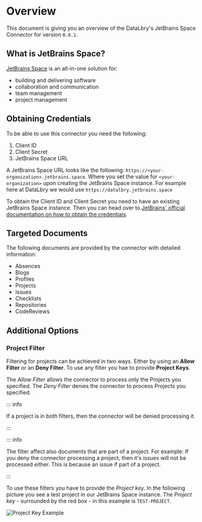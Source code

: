 # Overview

This document is giving you an overview of the DataLbry's JetBrains Space Connector for version `0.0.1`.

## What is JetBrains Space?

[JetBrains Space](https://www.jetbrains.com/space/) is an all-in-one solution for:

- building and delivering software
- collaboration and communication
- team management
- project management

## Obtaining Credentials

To be able to use this connector you need the following:

1. Client ID
2. Client Secret
3. JetBrains Space URL

A JetBrains Space URL looks like the following: `https://<your-organization>.jetbrains.space`. Where you set the value for `<your-organization>` upon creating the JetBrains Space instance. For example here at DataLbry we would use `https://datalbry.jetbrains.space`

To obtain the Client ID and Client Secret you need to have an existing JetBrains Space instance. Then you can head over to [JetBrains' official documentation on how to obtain the credentials](https://www.jetbrains.com/help/space/client-credentials.html#basics).

## Targeted Documents

The following documents are provided by the connector with detailed information:

- Absences
- Blogs
- Profiles
- Projects
- Issues
- Checklists
- Repositories
- CodeReviews

## Additional Options

### Project Filter

Filtering for projects can be achieved in two ways. Either by using an **Allow
Filter** or an **Deny Filter**. To use any filter you hae to provide **Project
Keys**. 

The *Allow Filter* allows the connector to process only the Projects you specified.
The *Deny Filter* denies the connector to process Projects you specified.

::: info

If a project is in both filters, then the connector will be denied processing it.

:::

::: info

The filter affect also documents that are part of a project. For example: If
you deny the connector processing a project, then it's issues will not be
processed either. This is because an issue if part of a project.

:::

To use these filters you have to provide the *Project key*. In the following picture you see a test project in our
JetBrains Space instance. The *Project key* - surrounded by the red box - in this example is `TEST-PROJECT`.

![](img/project-key.png "Project Key Example")
